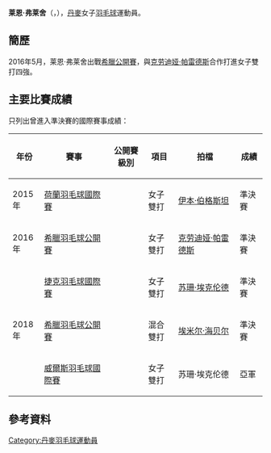 {{noteTA|G1=Badminton|1=zh-cn:克劳迪娅;zh-tw:克勞蒂亞;
}}
{{Infobox 羽球選手
| playername              = 莱恩·弗莱舍<br/>{{lang|da|Line Fleischer}}
| image                   = 
| size                    = 
| caption                 = 
| birth_name              = 莱恩·弗莱舍·尼尔森<br/>{{lang|da|Line Fleischer Nielsen}}
| date_of_birth           = {{birth_date_and_age|1997|3|16}}
| place_of_birth          = 
| height                  = 
| weight                  = 
| event                   = 女子單打、女子雙打、混合雙打
| country                 = {{DEN}}
| years_intldebut         = 
| years_started           = 
| handedness              = 
| coach                   = 
| highest_ranking         = 第162位（女雙-[[克劳迪娅·帕雷德斯|帕雷德斯]]）
| date_of_highest_ranking = 2016年12月1日<ref name="ranking">{{en}}[http://bwfcontent.tournamentsoftware.com/ranking/player.aspx?id=17650&player=1273375 BWF World Ranking - Ranking of Line FLEISCHER (57995)]</ref>
| current_ranking         = 第333位（女雙-[[苏珊·埃克伦德|埃克伦德]]）<br/>第651位（女雙-[[加布里埃拉·博尔|博尔]]）<br/>第651位（女雙-[[麦尔·苏罗|苏罗]]）<br/>第651位（女雙-[[伊丽莎·梅尔高|梅尔高]]）<br/>第432位（混雙-[[埃米尔·海贝尔|海贝尔]]）<br/>第756位（混雙-[[Søren_Toft|Toft]]）<br/>第1320位（混雙-[[米克尔·斯托弗森|斯托弗森]]）
| date_of_current_ranking = 2018年5月31日<ref>{{en}}[http://bwfcontent.tournamentsoftware.com/ranking/category.aspx?id=17650&category=473 BWF World Ranking - BWF世界排名榜 (5/31/2018) - Women's singles]</ref><ref>{{en}}[http://bwfcontent.tournamentsoftware.com/ranking/category.aspx?id=17650&category=475 BWF World Ranking - BWF世界排名榜 (5/31/2018) - Women's doubles]</ref><ref>{{en}}[http://bwfcontent.tournamentsoftware.com/ranking/category.aspx?id=17650&category=476 BWF World Ranking - BWF世界排名榜 (5/31/2018) - Mixed doubles]</ref>
| played                  = 8勝–8負（女單）<br/>15勝–15負（女雙）<br/>11勝–9負（混雙）
| titles                  = 
| bwf_profile             = DF84EC3A-D13C-4B4B-B8FD-C301A3857F8C
| bwf_id                  = 57995
| updated                 = 2018年6月4日
}}
{{MedalTableTop}}
{{MedalSport | 女子[[羽毛球|羽毛球]]}}
{{MedalCountry | {{DEN}}}}
{{MedalBottom}}
'''莱恩·弗莱舍'''（{{lang-da|'''Line Fleischer'''}}，{{bd|1997年|3月16日||}}），[[丹麥|丹麥]]女子[[羽毛球|羽毛球]]運動員。

==簡歷==
2016年5月，莱恩·弗莱舍出戰[[2016年希臘羽毛球公開賽|希臘公開賽]]，與[[克劳迪娅·帕雷德斯|克劳迪娅·帕雷德斯]]合作打進女子雙打四強。

==主要比賽成績==
只列出曾進入準決賽的國際賽事成績：
{| class=wikitable style="text-align:center; font-size:small;" 
!width="50"|年份
!width="180"|賽事
!width="80"|公開賽級別
!width="60"|項目
!width="160"|拍檔
!width="50"|成績
|-
!rowspan="1"|2015年
|[[2015年荷蘭羽毛球國際賽|荷蘭羽毛球國際賽]]
|{{BWFIS}}
|女子雙打
|[[伊本·伯格斯坦|伊本·伯格斯坦]]
|bgcolor="#b8860b"|準決賽
|-
!rowspan="1"|2016年
|[[2016年希臘羽毛球公開賽|希臘羽毛球公開賽]]
|{{BWFIS}}
|女子雙打
|[[克劳迪娅·帕雷德斯|克劳迪娅·帕雷德斯]]
|bgcolor="#b8860b"|準決賽
|-
!rowspan="3"|2018年
|[[2018年捷克羽毛球國際賽|捷克羽毛球國際賽]]
|{{BWFIS}}
|女子雙打
|[[苏珊·埃克伦德|苏珊·埃克伦德]]
|bgcolor="#b8860b"|準決賽
|-
|[[2018年希臘羽毛球公開賽|希臘羽毛球公開賽]]
|{{BWFIS}}
|混合雙打
|[[埃米尔·海贝尔|埃米尔·海贝尔]]
|bgcolor="#b8860b"|準決賽
|-
|[[2018年威爾斯羽毛球國際賽|威爾斯羽毛球國際賽]]
|{{BWFIS}}
|女子雙打
|苏珊·埃克伦德
|bgcolor="silver"|亞軍
|}
{{BWF賽事級別索引}}

==參考資料==
{{Reflist}}

{{DEFAULTSORT:Fleischer, Line}}
[[Category:丹麥羽毛球運動員|Category:丹麥羽毛球運動員]]